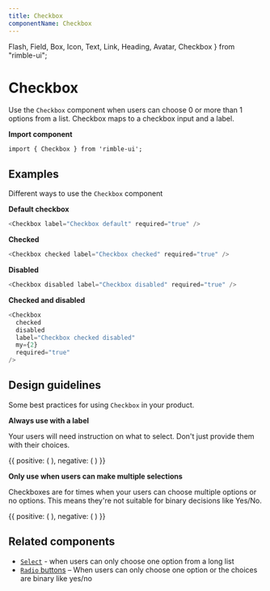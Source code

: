 ```yaml
---
title: Checkbox
componentName: Checkbox
---
```


  Flash,
  Field,
  Box,
  Icon,
  Text,
  Link,
  Heading,
  Avatar,
  Checkbox
} from "rimble-ui";

# Checkbox

Use the `Checkbox` component when users can choose 0 or more than 1 options from a list. Checkbox maps to a checkbox input and a label.

**Import component**

```lang=jsx
import { Checkbox } from 'rimble-ui';
```

## Examples

Different ways to use the `Checkbox` component

**Default checkbox**

```js is=react-live
<Checkbox label="Checkbox default" required="true" />
```

**Checked**

```js is=react-live
<Checkbox checked label="Checkbox checked" required="true" />
```

**Disabled**

```js is=react-live
<Checkbox disabled label="Checkbox disabled" required="true" />
```

**Checked and disabled**

```js is=react-live
<Checkbox
  checked
  disabled
  label="Checkbox checked disabled"
  my={2}
  required="true"
/>
```

## Design guidelines

Some best practices for using `Checkbox` in your product.

**Always use with a label**

Your users will need instruction on what to select. Don't just provide them with their choices.

<DoDont>
  {{
    positive: (
      <Box>
        <Field label="Choose any currencies you'd like to track">
          <Checkbox label="Ether (ETH)" required="true" my={2} />
          <Checkbox label="Bitcoin (BTC)" required="true" my={2} />
          <Checkbox label="Ethereum Classic (ETC)" required="true" my={2} />
          <Checkbox label="Litecoin (LTC)" required="true" my={2} />
        </Field>
      </Box>
    ),
    negative: (
      <Box>
        <Checkbox label="Ether (ETH)" required="true" my={2} />
        <Checkbox label="Bitcoin (BTC)" required="true" my={2} />
        <Checkbox label="Ethereum Classic (ETC)" required="true" my={2} />
        <Checkbox label="Litecoin (LTC)" required="true" my={2} />
      </Box>
    )
  }}
</DoDont>

**Only use when users can make multiple selections**

Checkboxes are for times when your users can choose multiple options or no options. This means they're not suitable for binary decisions like Yes/No.

<DoDont>
  {{
    positive: (
      <Box>
        <Field label="Choose any currencies you'd like to track">
          <Checkbox label="Ether (ETH)" required="true" my={2} />
          <Checkbox label="Bitcoin (BTC)" required="true" my={2} />
          <Checkbox label="Ethereum Classic (ETC)" required="true" my={2} />
          <Checkbox label="Litecoin (LTC)" required="true" my={2} />
        </Field>
      </Box>
    ),
    negative: (
      <Box>
        <Field label="Would you like alerts when the price changes?">
          <Checkbox label="Yes" required="true" my={2} />
          <Checkbox label="No" required="true" my={2} />
        </Field>
      </Box>
    )
  }}
</DoDont>

## Related components

- [`Select`](/components/rimble-ui/Select) - when users can only choose one option from a long list
- [`Radio` buttons](/components/rimble-ui/Radio) – When users can only choose one option or the choices are binary like yes/no

